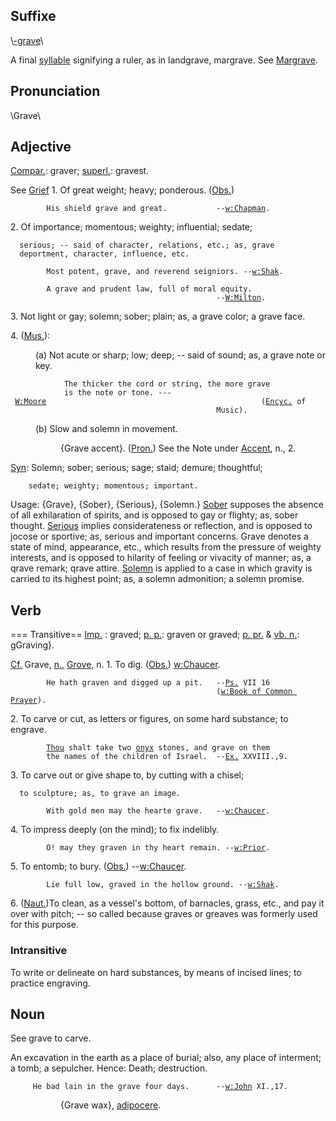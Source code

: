 ==Suffixe==

\[[-grave]]\

A final [[syllable]] signifying a ruler, as in landgrave,
margrave. See [[Margrave]].

==Pronunciation==
\Grave\

==Adjective==
[[Compar.]]: graver; [[superl.]]: gravest.

See [[Grief]]
1. Of great weight; heavy; ponderous. ([[Obs.]])

         His shield grave and great.           --[[w:Chapman]].

2. Of importance; momentous; weighty; influential; sedate;
   serious; -- said of character, relations, etc.; as, grave
   deportment, character, influence, etc.

         Most potent, grave, and reverend seigniors. --[[w:Shak]].

         A grave and prudent law, full of moral equity.
                                               --[[W:Milton]].

3. Not light or gay; solemn; sober; plain; as, a grave color; a grave face.

4. ([[Mus.]]):
:(a) Not acute or sharp; low; deep; -- said of sound; as, a grave note or key.

             The thicker the cord or string, the more grave
             is the note or tone. --- [[W:Moore]]                                                ([[Encyc.]] of
                                               Music).
:(b) Slow and solemn in movement.

::{Grave accent}. ([[Pron.]]) See the Note under [[Accent]], n., 2.

[[Syn]]: Solemn; sober; serious; sage; staid; demure; thoughtful;
     sedate; weighty; momentous; important.

Usage: {Grave}, {Sober}, {Serious}, {Solemn.} [[Sober]] supposes    the absence of all exhilaration of spirits, and is opposed to gay or flighty; as, sober thought. [[Serious]] implies considerateness or reflection, and is opposed to jocose or sportive; as, serious and important concerns. Grave denotes a state of mind, appearance, etc., which results from the pressure of weighty  interests, and is opposed to hilarity of feeling or vivacity of manner; as, a qrave remark; qrave attire. [[Solemn]] is applied to a case in which gravity is carried to its highest point; as, a solemn admonition;   a solemn promise.

== Verb==



=== Transitive==
[[Imp.]] : graved; [[p. p.]]: graven or graved; [[p. pr.]] & [[vb. n.]]: gGraving}. 

[[Cf.]] Grave, [[n.]], [[Grove]], n.
1. To dig. ([[Obs.]]) [[w:Chaucer]].

         He hath graven and digged up a pit.   --[[Ps.]] VII 16
                                               ([[w:Book of
                                               Common
                                               Prayer]]).

2. To carve or cut, as letters or figures, on some hard substance; to engrave.

         [[Thou]] shalt take two [[onyx]] stones, and grave on them
         the names of the children of Israel.  --[[Ex.]] XXVIII.,9.

3. To carve out or give shape to, by cutting with a chisel;
   to sculpture; as, to grave an image.

         With gold men may the hearte grave.   --[[w:Chaucer]].

4. To impress deeply (on the mind); to fix indelibly.

         O! may they graven in thy heart remain. --[[w:Prior]].

5. To entomb; to bury. ([[Obs.]]) --[[w:Chaucer]].

         Lie full low, graved in the hollow ground. --[[w:Shak]].
6. ([[Naut.]])To clean, as a vessel's bottom, of barnacles, grass, etc., and pay it over with pitch; -- so called because graves or greaves was formerly used for this purpose.

===Intransitive===

To write or delineate on hard substances, by means of incised
lines; to practice engraving.

==Noun==

See grave to carve.

An excavation in the earth as a place of burial; also, any place of interment; a tomb; a sepulcher. Hence: Death; destruction.

      He bad lain in the grave four days.      --[[w:John]] XI.,17.

::{Grave wax}, [[adipocere]].
